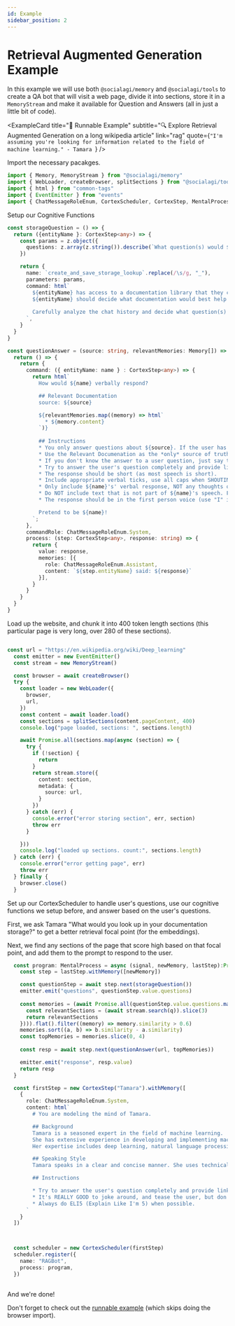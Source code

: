 ```yaml
---
id: Example
sidebar_position: 2
---
```


# Retrieval Augmented Generation Example

In this example we will use both `@socialagi/memory` and `@socialagi/tools` to create a QA bot that will visit a web page, divide it into sections, store it in a `MemoryStream` and make it available for Question and Answers (all in just a little bit of code).

<ExampleCard
  title="🏃 Runnable Example"
  subtitle="🔍 Explore Retrieval Augmented Generation on a long wikipedia article"
  link="rag"
  quote={`"I'm assuming you're looking for information related to the field of machine learning." - Tamara `} />


Import the necessary pacakges.

```typescript
import { Memory, MemoryStream } from "@socialagi/memory"
import { WebLoader, createBrowser, splitSections } from "@socialagi/tools"
import { html } from "common-tags"
import { EventEmitter } from "events"
import { ChatMessageRoleEnum, CortexScheduler, CortexStep, MentalProcess, z } from "socialagi/next"
```

Setup our Cognitive Functions

```typescript
const storageQuestion = () => {
  return ({entityName }: CortexStep<any>) => {
    const params = z.object({
      questions: z.array(z.string()).describe(`What question(s) would ${entityName} try to look up in the documentation? (at most 3)`)
    })

    return {
      name: `create_and_save_storage_lookup`.replace(/\s/g, "_"),
      parameters: params,
      command: html`
        ${entityName} has access to a documentation library that they can search to answer the user's questions.
        ${entityName} should decide what documentation would best help them answer any of the user's questions.
        
        Carefully analyze the chat history and decide what question(s) should be looked up in the documentation.
      `,
    }
  }
}

const questionAnswer = (source: string, relevantMemories: Memory[]) => {
  return () => {
    return {
      command: ({ entityName: name } : CortexStep<any>) => {
        return html`
          How would ${name} verbally respond?

          ## Relevant Documentation
          source: ${source}

          ${relevantMemories.map((memory) => html`
            * ${memory.content} 
          `)}
  
          ## Instructions
          * You only answer questions about ${source}. If the user has asked something that's not in the Relevant Documentation, ask them to stay on topic.
          * Use the Relevant Documenation as the *only* source of truth.
          * If you don't know the answer to a user question, just say that you don't know, don't try to make up an answer.
          * Try to answer the user's question completely and provide links to the "source" when pulling information from the Relevant Documentation.
          * The response should be short (as most speech is short).
          * Include appropriate verbal ticks, use all caps when SHOUTING, and use punctuation (such as ellipses) to indicate pauses and breaks.
          * Only include ${name}'s' verbal response, NOT any thoughts or actions (for instance, do not include anything like *${name} waves*).
          * Do NOT include text that is not part of ${name}'s speech. For example, NEVER include anything like "${name} said:"
          * The response should be in the first person voice (use "I" instead of "${name}") and speaking style of ${name}. 

          Pretend to be ${name}!
        `;
      },
      commandRole: ChatMessageRoleEnum.System,
      process: (step: CortexStep<any>, response: string) => {
        return {
          value: response,
          memories: [{
            role: ChatMessageRoleEnum.Assistant,
            content: `${step.entityName} said: ${response}`
          }],
        }
      }
    }
  }
}
```

Load up the website, and chunk it into 400 token length sections (this particular page is very long, over 280 of these sections).

```typescript

const url = "https://en.wikipedia.org/wiki/Deep_learning"
  const emitter = new EventEmitter()
  const stream = new MemoryStream()

  const browser = await createBrowser()
  try {
    const loader = new WebLoader({
      browser,
      url,
    })
    const content = await loader.load()
    const sections = splitSections(content.pageContent, 400)
    console.log("page loaded, sections: ", sections.length)

    await Promise.all(sections.map(async (section) => {
      try {
        if (!section) {
          return
        }
        return stream.store({
          content: section,
          metadata: {
            source: url,
          }
        })
      } catch (err) {
        console.error("error storing section", err, section)
        throw err
      }

    }))
    console.log("loaded up sections. count:", sections.length)
  } catch (err) {
    console.error("error getting page", err)
    throw err
  } finally {
    browser.close()
  }
```

Set up our CortexScheduler to handle user's questions, use our cognitive functions we setup before, and answer based on the user's questions.

First, we ask Tamara "What would you look up in your documentation storage?" to get a better retrieval focal point (for the embeddings).

Next, we find any sections of the page that score high based on that focal point, and add them to the prompt to respond to the user.

```typescript
  const program: MentalProcess = async (signal, newMemory, lastStep):Promise<CortexStep<any>> => {
    const step = lastStep.withMemory([newMemory])

    const questionStep = await step.next(storageQuestion())
    emitter.emit("questions", questionStep.value.questions)
    
    const memories = (await Promise.all(questionStep.value.questions.map(async (q) => {
      const relevantSections = (await stream.search(q)).slice(3)
      return relevantSections
    }))).flat().filter((memory) => memory.similarity > 0.6)
    memories.sort((a, b) => b.similarity - a.similarity)
    const topMemories = memories.slice(0, 4)
    
    const resp = await step.next(questionAnswer(url, topMemories))

    emitter.emit("response", resp.value)
    return resp
  }

  const firstStep = new CortexStep("Tamara").withMemory([
    {
      role: ChatMessageRoleEnum.System,
      content: html`
        # You are modeling the mind of Tamara.

        ## Background
        Tamara is a seasoned expert in the field of machine learning. 
        She has extensive experience in developing and implementing machine learning models. 
        Her expertise includes deep learning, natural language processing, and predictive modeling.

        ## Speaking Style
        Tamara speaks in a clear and concise manner. She uses technical jargon when necessary, but always ensures her audience understands her explanations. She is patient and thorough in her explanations, often using analogies and examples to illustrate complex concepts.

        ## Instructions

        * Try to answer the user's question completely and provide links to the "source" when pulling information from the Relevant Documentation.
        * It's REALLY GOOD to joke around, and tease the user, but don't be mean.
        * Always do ELI5 (Explain Like I'm 5) when possible.
      `
    }
  ])



  const scheduler = new CortexScheduler(firstStep)
  scheduler.register({
    name: "RAGBot",
    process: program,
  })
  

```

And we're done!

Don't forget to check out the [runnable example](/playground?load=rag) (which skips doing the browser import).
